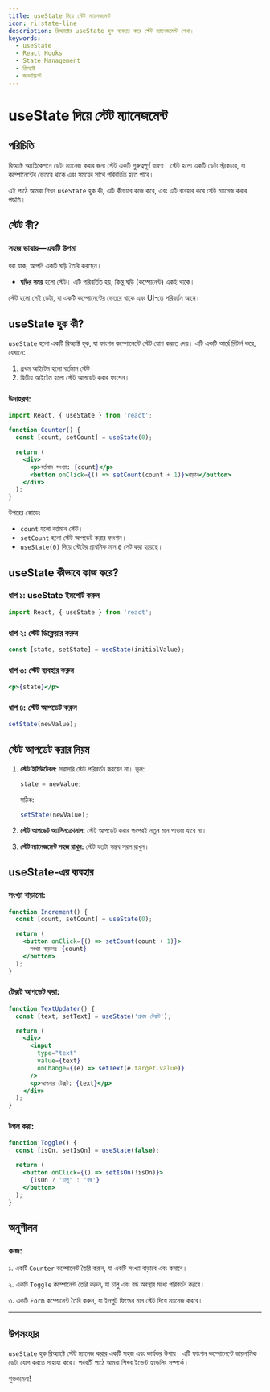 ```yaml
---
title: useState দিয়ে স্টেট ম্যানেজমেন্ট
icon: ri:state-line
description: রিঅ্যাক্টের useState হুক ব্যবহার করে স্টেট ম্যানেজমেন্ট শেখা।
keywords:
  - useState
  - React Hooks
  - State Management
  - রিঅ্যাক্ট
  - জাভাস্ক্রিপ্ট
---
```


# useState দিয়ে স্টেট ম্যানেজমেন্ট

## পরিচিতি

রিঅ্যাক্ট অ্যাপ্লিকেশনে ডেটা ম্যানেজ করার জন্য স্টেট একটি গুরুত্বপূর্ণ ধারণা। স্টেট হলো একটি ডেটা স্ট্রাকচার, যা কম্পোনেন্টের ভেতরে থাকে এবং সময়ের সাথে পরিবর্তিত হতে পারে।

এই পাঠে আমরা শিখব `useState` হুক কী, এটি কীভাবে কাজ করে, এবং এটি ব্যবহার করে স্টেট ম্যানেজ করার পদ্ধতি।

## স্টেট কী?

### সহজ ভাষায়—একটি উপমা

ধরা যাক, আপনি একটি ঘড়ি তৈরি করছেন।
- **ঘড়ির সময়** হলো স্টেট। এটি পরিবর্তিত হয়, কিন্তু ঘড়ি (কম্পোনেন্ট) একই থাকে।

স্টেট হলো সেই ডেটা, যা একটি কম্পোনেন্টের ভেতরে থাকে এবং UI-তে পরিবর্তন আনে।

## useState হুক কী?

`useState` হলো একটি রিঅ্যাক্ট হুক, যা ফাংশন কম্পোনেন্টে স্টেট যোগ করতে দেয়। এটি একটি আর্রে রিটার্ন করে, যেখানে:
1. প্রথম আইটেম হলো বর্তমান স্টেট।
2. দ্বিতীয় আইটেম হলো স্টেট আপডেট করার ফাংশন।

### উদাহরণ:
```jsx
import React, { useState } from 'react';

function Counter() {
  const [count, setCount] = useState(0);

  return (
    <div>
      <p>বর্তমান সংখ্যা: {count}</p>
      <button onClick={() => setCount(count + 1)}>বাড়ান</button>
    </div>
  );
}
```

উপরের কোডে:
- `count` হলো বর্তমান স্টেট।
- `setCount` হলো স্টেট আপডেট করার ফাংশন।
- `useState(0)` দিয়ে স্টেটের প্রাথমিক মান `0` সেট করা হয়েছে।

## useState কীভাবে কাজ করে?

### ধাপ ১: useState ইমপোর্ট করুন
```jsx
import React, { useState } from 'react';
```

### ধাপ ২: স্টেট ডিক্লেয়ার করুন
```jsx
const [state, setState] = useState(initialValue);
```

### ধাপ ৩: স্টেট ব্যবহার করুন
```jsx
<p>{state}</p>
```

### ধাপ ৪: স্টেট আপডেট করুন
```jsx
setState(newValue);
```

## স্টেট আপডেট করার নিয়ম

1. **স্টেট ইমিউটেবল:** সরাসরি স্টেট পরিবর্তন করবেন না।
   ভুল:
   ```jsx
   state = newValue;
   ```
   সঠিক:
   ```jsx
   setState(newValue);
   ```

2. **স্টেট আপডেট অ্যাসিনক্রোনাস:** স্টেট আপডেট করার পরপরই নতুন মান পাওয়া যাবে না।

3. **স্টেট ম্যানেজমেন্ট সহজ রাখুন:** স্টেট যতটা সম্ভব সরল রাখুন।

## useState-এর ব্যবহার

### সংখ্যা বাড়ানো:
```jsx
function Increment() {
  const [count, setCount] = useState(0);

  return (
    <button onClick={() => setCount(count + 1)}>
      সংখ্যা বাড়ান: {count}
    </button>
  );
}
```

### টেক্সট আপডেট করা:
```jsx
function TextUpdater() {
  const [text, setText] = useState('প্রথম টেক্সট');

  return (
    <div>
      <input
        type="text"
        value={text}
        onChange={(e) => setText(e.target.value)}
      />
      <p>আপনার টেক্সট: {text}</p>
    </div>
  );
}
```

### টগল করা:
```jsx
function Toggle() {
  const [isOn, setIsOn] = useState(false);

  return (
    <button onClick={() => setIsOn(!isOn)}>
      {isOn ? 'চালু' : 'বন্ধ'}
    </button>
  );
}
```

## অনুশীলন

### কাজ:

১. একটি `Counter` কম্পোনেন্ট তৈরি করুন, যা একটি সংখ্যা বাড়াবে এবং কমাবে।

২. একটি `Toggle` কম্পোনেন্ট তৈরি করুন, যা চালু এবং বন্ধ অবস্থার মধ্যে পরিবর্তন করবে।

৩. একটি `Form` কম্পোনেন্ট তৈরি করুন, যা ইনপুট ফিল্ডের মান স্টেট দিয়ে ম্যানেজ করবে।

---

## উপসংহার

`useState` হুক রিঅ্যাক্টে স্টেট ম্যানেজ করার একটি সহজ এবং কার্যকর উপায়। এটি ফাংশন কম্পোনেন্টে ডায়নামিক ডেটা যোগ করতে সাহায্য করে। পরবর্তী পাঠে আমরা শিখব ইভেন্ট হ্যান্ডলিং সম্পর্কে।

শুভকামনা!
